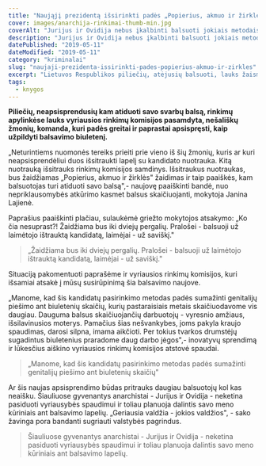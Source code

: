 ```yaml
---
title: "Naująjį prezidentą išsirinkti padės „Popierius, akmuo ir žirklės”"
cover: images/anarchija-rinkimai-thumb-min.jpg
coverAlt: "Jurijus ir Ovidija nebus įkalbinti balsuoti jokiais metodais"
description: "Jurijus ir Ovidija nebus įkalbinti balsuoti jokiais metodais"
datePublished: "2019-05-11"
dateModified: "2019-05-11"
category: "kriminalai" 
slug: "naujaji-prezidenta-issirinkti-pades-popierius-akmuo-ir-zirkles"
excerpt: "Lietuvos Respublikos piliečių, atėjusių balsuoti, lauks žaisminga naujovė."
tags:
  - knygos
---
```


**Piliečių, neapsisprendusių kam atiduoti savo svarbų balsą, rinkimų apylinkėse lauks vyriausios rinkimų komisijos pasamdyta, nešališkų žmonių, komanda, kuri padės greitai ir paprastai apsispręsti, kaip užpildyti balsavimo biuletenį.**

„Neturintiems nuomonės tereiks prieiti prie vieno iš šių žmonių, kuris ar kuri neapsisprendėliui duos išsitraukti lapelį su kandidato nuotrauka. Kitą nuotrauką išsitrauks rinkimų komisijos samdinys. Išsitraukus nuotraukas, bus žaidžiamas „Popierius, akmuo ir žirklės" žaidimas ir taip paaiškės, kam balsuotojas turi atiduoti savo balsą",- naujovę paaiškinti bandė, nuo nepriklausomybės atkūrimo kasmet balsus skaičiuojanti, mokytoja Janina Lajienė.

Paprašius paaiškinti plačiau, sulaukėmė griežto mokytojos atsakymo: „Ko čia nesuprast?! Žaidžiama bus iki dviejų pergalių. Pralošei - balsuoji už laimėtojo ištrauktą kandidatą, laimėjai - už saviškį."

> „Žaidžiama bus iki dviejų pergalių. Pralošei - balsuoji už laimėtojo ištrauktą kandidatą, laimėjai - už saviškį."

Situaciją pakomentuoti paprašėme ir vyriausios rinkimų komisijos, kuri išsamiai atsakė į mūsų susirūpinimą šia balsavimo naujove.

„Manome, kad šis kandidatų pasirinkimo metodas padės sumažinti genitalijų piešimo ant biuletenių skaičių, kurių pastaraisiais metais skaičiuodavome vis daugiau. Dauguma balsus skaičiuojančių darbuotojų - vyresnio amžiaus, išsilavinusios moterys. Pamačius šias nešvankybes, joms pakyla kraujo spaudimas, darosi silpna, imama aikčioti. Per tokius tvarkos drumstėjų sugadintus biuletenius praradome daug darbo jėgos",- inovatyvų sprendimą ir lūkesčius aiškino vyriausios rinkimų komisijos atstovė spaudai.

> „Manome, kad šis kandidatų pasirinkimo metodas padės sumažinti genitalijų piešimo ant biuletenių skaičių"

Ar šis naujas apsisprendimo būdas pritrauks daugiau balsuotojų kol kas neaišku. Šiauliuose gyvenantys anarchistai - Jurijus ir Ovidija - neketina pasiduoti vyriausybės spaudimui ir toliau planuoja dalintis savo meno kūriniais ant balsavimo lapelių. „Geriausia valdžia - jokios valdžios", - sako žavinga pora bandanti sugriauti valstybės pagrindus.

> Šiauliuose gyvenantys anarchistai - Jurijus ir Ovidija - neketina pasiduoti vyriausybės spaudimui ir toliau planuoja dalintis savo meno kūriniais ant balsavimo lapelių.